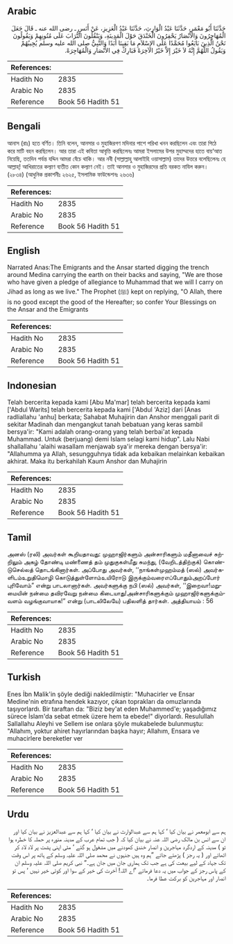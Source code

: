## Arabic


<div dir="rtl" lang="ar" style={{fontSize:'larger',backgroundColor:'#f8f9fa',padding:20}}>
حَدَّثَنَا أَبُو مَعْمَرٍ، حَدَّثَنَا عَبْدُ الْوَارِثِ، حَدَّثَنَا عَبْدُ الْعَزِيزِ، عَنْ أَنَسٍ ـ رضى الله عنه ـ قَالَ جَعَلَ الْمُهَاجِرُونَ وَالأَنْصَارُ يَحْفِرُونَ الْخَنْدَقَ حَوْلَ الْمَدِينَةِ، وَيَنْقُلُونَ التُّرَابَ عَلَى مُتُونِهِمْ وَيَقُولُونَ نَحْنُ الَّذِينَ بَايَعُوا مُحَمَّدًا عَلَى الإِسْلاَمِ مَا بَقِينَا أَبَدًا وَالنَّبِيُّ صلى الله عليه وسلم يُجِيبُهُمْ وَيَقُولُ اللَّهُمَّ إِنَّهُ لاَ خَيْرَ إِلاَّ خَيْرُ الآخِرَهْ فَبَارِكْ فِي الأَنْصَارِ وَالْمُهَاجِرَهْ‏.‏
</div>
<div style={{backgroundColor:'#f8f9fa',padding:20, marginBottom: 10}}><table> <thead> <tr> <th>References:</th> <th></th> </tr> </thead> <tbody><tr><td>Hadith No</td><td>2835</td></tr><tr><td>Arabic No</td><td>2835</td></tr><tr><td>Reference</td><td>Book 56 Hadith 51</td></tr></tbody></table></div>

## Bengali


<div dir="ltr" lang="bn" style={{fontSize:'larger',backgroundColor:'#f8f9fa',padding:20}}>
আনাস (রাঃ) হতে বর্ণিত। তিনি বলেন, আনসার ও মুহাজিরগণ মদিনার পাশে পরিখা খনন করছিলেন এবং তারা পিঠে করে মাটি বহন করছিলেন। আর তারা এই কবিতা আবৃত্তি করছিলেনঃ আমরা ইসলামের উপর মুহাম্মদের হাতে বায়‘আত নিয়েছি, ততদিন পর্যন্ত যদ্দিন আমরা বেঁচে থাকি। আর নবী (সাল্লাল্লাহু আলাইহি ওয়াসাল্লাম) তাদের উত্তরে বলেছিলেনঃ হে আল্লাহ্! আখিরাতের কল্যাণ ব্যতীত কোন কল্যাণ নেই। তাই আনসার ও মুহাজিরদের প্রতি বরকত নাযিল করুন। (২৮৩৪) (আধুনিক প্রকাশনীঃ ২৬২৫, ইসলামিক ফাউন্ডেশনঃ ২৬৩৬)
</div>
<div style={{backgroundColor:'#f8f9fa',padding:20, marginBottom: 10}}><table> <thead> <tr> <th>References:</th> <th></th> </tr> </thead> <tbody><tr><td>Hadith No</td><td>2835</td></tr><tr><td>Arabic No</td><td>2835</td></tr><tr><td>Reference</td><td>Book 56 Hadith 51</td></tr></tbody></table></div>

## English


<div dir="ltr" lang="en" style={{fontSize:'larger',backgroundColor:'#f8f9fa',padding:20}}>
Narrated Anas:The Emigrants and the Ansar started digging the trench around Medina carrying the earth on their backs and saying, "We are those who have given a pledge of allegiance to Muhammad that we will I carry on Jihad as long as we live." The Prophet (ﷺ) kept on replying, "O Allah, there is no good except the good of the Hereafter; so confer Your Blessings on the Ansar and the Emigrants
</div>
<div style={{backgroundColor:'#f8f9fa',padding:20, marginBottom: 10}}><table> <thead> <tr> <th>References:</th> <th></th> </tr> </thead> <tbody><tr><td>Hadith No</td><td>2835</td></tr><tr><td>Arabic No</td><td>2835</td></tr><tr><td>Reference</td><td>Book 56 Hadith 51</td></tr></tbody></table></div>

## Indonesian


<div dir="ltr" lang="id" style={{fontSize:'larger',backgroundColor:'#f8f9fa',padding:20}}>
Telah bercerita kepada kami [Abu Ma'mar] telah bercerita kepada kami ['Abdul Warits] telah bercerita kepada kami ['Abdul 'Aziz] dari [Anas radliallahu 'anhu] berkata; Sahabat Muhajirin dan Anshor menggali parit di sekitar Madinah dan mengangkut tanah bebatuan yang keras sambil bersya'ir: "Kami adalah orang-orang yang telah berbai'at kepada Muhammad. Untuk (berjuang) demi Islam selagi kami hidup". Lalu Nabi shallallahu 'alaihi wasallam menjawab sya'ir mereka dengan bersya'ir: "Allahumma ya Allah, sesungguhnya tidak ada kebaikan melainkan kebaikan akhirat. Maka itu berkahilah Kaum Anshor dan Muhajirin
</div>
<div style={{backgroundColor:'#f8f9fa',padding:20, marginBottom: 10}}><table> <thead> <tr> <th>References:</th> <th></th> </tr> </thead> <tbody><tr><td>Hadith No</td><td>2835</td></tr><tr><td>Arabic No</td><td>2835</td></tr><tr><td>Reference</td><td>Book 56 Hadith 51</td></tr></tbody></table></div>

## Tamil


<div dir="ltr" lang="ta" style={{fontSize:'larger',backgroundColor:'#f8f9fa',padding:20}}>
அனஸ் (ரலி) அவர்கள் கூறியதாவது: முஹாஜிர்களும் அன்சாரிகளும் மதீனாவைச் சுற்றிலும் அகழ் தோண்டி மண்ணைத் தம் முதுகுகள்மீது சுமந்து, (வேறிடத்திற்குக்) கொண்டுசெல்லத் தொடங்கினார்கள். அப்போது அவர்கள், ‘‘நாங்கள்முஹம்மத் (ஸல்) அவர்களிடம்உறுதிமொழி கொடுத்துள்ளோம்உயிரோடு இருக்கும்வரைஎப்போதும்அறப்போர் புரிவோம்” என்று பாடலானார்கள். அவர்களுக்கு நபி (ஸல்) அவர்கள், ‘‘இறைவா!மறுமையின் நன்மை தவிரவேறு நன்மை கிடையாது!அன்சாரிகளுக்கும் முஹாஜிர்களுக்கும்வளம் வழங்குவாயாக!” என்று (பாடலிலேயே) பதிலளித் தார்கள். அத்தியாயம் : 56
</div>
<div style={{backgroundColor:'#f8f9fa',padding:20, marginBottom: 10}}><table> <thead> <tr> <th>References:</th> <th></th> </tr> </thead> <tbody><tr><td>Hadith No</td><td>2835</td></tr><tr><td>Arabic No</td><td>2835</td></tr><tr><td>Reference</td><td>Book 56 Hadith 51</td></tr></tbody></table></div>

## Turkish


<div dir="ltr" lang="tr" style={{fontSize:'larger',backgroundColor:'#f8f9fa',padding:20}}>
Enes İbn Malik'in şöyle dediği nakledilmiştir: "Muhacirler ve Ensar Medine'nin etrafına hendek kazıyor, çıkan toprakları da omuzlarında taşıyorlardı. Bir taraftan da: "Biziz bey'at eden Muhammed'e; yaşadığımız sürece İslam'da sebat etmek üzere hem ta ebede!" diyorlardı. Resulullah Sallallahu Aleyhi ve Sellem ise onlara şöyle mukabelede bulunmuştu: "Allahım, yoktur ahiret hayırlarından başka hayır; Allahım, Ensara ve muhacirlere bereketler ver
</div>
<div style={{backgroundColor:'#f8f9fa',padding:20, marginBottom: 10}}><table> <thead> <tr> <th>References:</th> <th></th> </tr> </thead> <tbody><tr><td>Hadith No</td><td>2835</td></tr><tr><td>Arabic No</td><td>2835</td></tr><tr><td>Reference</td><td>Book 56 Hadith 51</td></tr></tbody></table></div>

## Urdu


<div dir="rtl" lang="ur" style={{fontSize:'larger',backgroundColor:'#f8f9fa',padding:20}}>
ہم سے ابومعمر نے بیان کیا ‘ کہا ہم سے عبدالوارث نے بیان کیا ‘ کہا ہم سے عبدالعزیز نے بیان کیا اور ان سے انس بن مالک رضی اللہ عنہ نے بیان کیا کہ ( جب تمام عرب کے مدینہ منورہ پر حملہ کا خطرہ ہوا تو ) مدینہ کے اردگرد مہاجرین و انصار خندق کھودنے میں مشغول ہو گئے ‘ مٹی اپنی پشت پر لاد لاد کر اٹھاتے اور ( یہ رجز ) پڑھتے جاتے ”ہم وہ ہیں جنہوں نے محمد صلی اللہ علیہ وسلم کے ہاتھ پر اس وقت تک جہاد کے لیے بیعت کی ہے جب تک ہماری جان میں جان ہے۔“ نبی کریم صلی اللہ علیہ وسلم ان کے پاس رجز کے جواب میں یہ دعا فرماتے ”اے اللہ! آخرت کی خیر کے سوا اور کوئی خیر نہیں ‘ پس تو انصار اور مہاجرین کو برکت عطا فرما۔
</div>
<div style={{backgroundColor:'#f8f9fa',padding:20, marginBottom: 10}}><table> <thead> <tr> <th>References:</th> <th></th> </tr> </thead> <tbody><tr><td>Hadith No</td><td>2835</td></tr><tr><td>Arabic No</td><td>2835</td></tr><tr><td>Reference</td><td>Book 56 Hadith 51</td></tr></tbody></table></div>